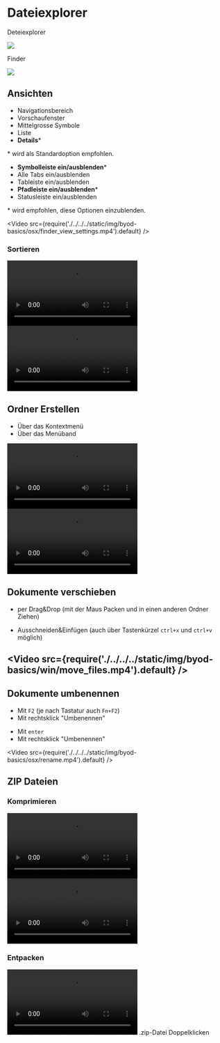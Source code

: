
# Dateiexplorer

<OsTabs>
<TabItem value="win">

Deteiexplorer

![](./../../../static/img/byod-basics/win-explorer.png)
</TabItem>
<TabItem value="mac">

Finder

![](./../../../static/img/byod-basics/osx-finder.png)

</TabItem>
</OsTabs>


## Ansichten

<OsTabs>
<TabItem value="win">

- Navigationsbereich
- Vorschaufenster
- Mittelgrosse Symbole
- Liste
- **Details**\*

\* wird als Standardoption empfohlen.

</TabItem>
<TabItem value="mac">

- **Symbolleiste ein/ausblenden**\*
- Alle Tabs ein/ausblenden
- Tableiste ein/ausblenden
- **Pfadleiste ein/ausblenden**\*
- Statusleiste ein/ausblenden

\* wird empfohlen, diese Optionen einzublenden.

<Video src={require('./../../../static/img/byod-basics/osx/finder_view_settings.mp4').default} />
</TabItem>
</OsTabs>

### Sortieren

<OsTabs>
<TabItem value="win">
<Video src={require('./../../../static/img/byod-basics/win/explorer_sort.mp4').default} />
</TabItem>
<TabItem value="mac">
<Video src={require('./../../../static/img/byod-basics/osx/finder_sort.mp4').default} />
</TabItem>
</OsTabs>

## Ordner Erstellen
- Über das Kontextmenü
- Über das Menüband

<OsTabs>
<TabItem value="win">
<Video src={require('./../../../static/img/byod-basics/win/new_folder.mp4').default} />
</TabItem>
<TabItem value="mac">
<Video src={require('./../../../static/img/byod-basics/osx/new_folder.mp4').default} />
</TabItem>
</OsTabs>

## Dokumente verschieben

- per Drag&Drop (mit der Maus Packen und in einen anderen Ordner Ziehen)

<OsTabs>
<TabItem value="win">

- Ausschneiden&Einfügen (auch über Tastenkürzel `ctrl+x` und `ctrl+v` möglich)

<Video src={require('./../../../static/img/byod-basics/win/move_files.mp4').default} />
</TabItem>
<TabItem value="mac">
-
</TabItem>
</OsTabs>

## Dokumente umbenennen

<OsTabs>
<TabItem value="win">

- Mit `F2` (je nach Tastatur auch `Fn+F2`)
- Mit rechtsklick "Umbenennen"

</TabItem>
<TabItem value="mac">

- Mit `enter`
- Mit rechtsklick "Umbenennen"

<Video src={require('./../../../static/img/byod-basics/osx/rename.mp4').default} />

</TabItem>
</OsTabs>


## ZIP Dateien

### Komprimieren

<OsTabs>
<TabItem value="win">
<Video src={require('./../../../static/img/byod-basics/win/zip.mp4').default} />
</TabItem>
<TabItem value="mac">
<Video src={require('./../../../static/img/byod-basics/osx/zip.mp4').default} />
</TabItem>
</OsTabs>

### Entpacken

<OsTabs>
<TabItem value="win">
<Video src={require('./../../../static/img/byod-basics/win/extract_zip.mp4').default} />
</TabItem>
<TabItem value="mac">
.zip-Datei Doppelklicken
</TabItem>
</OsTabs>
